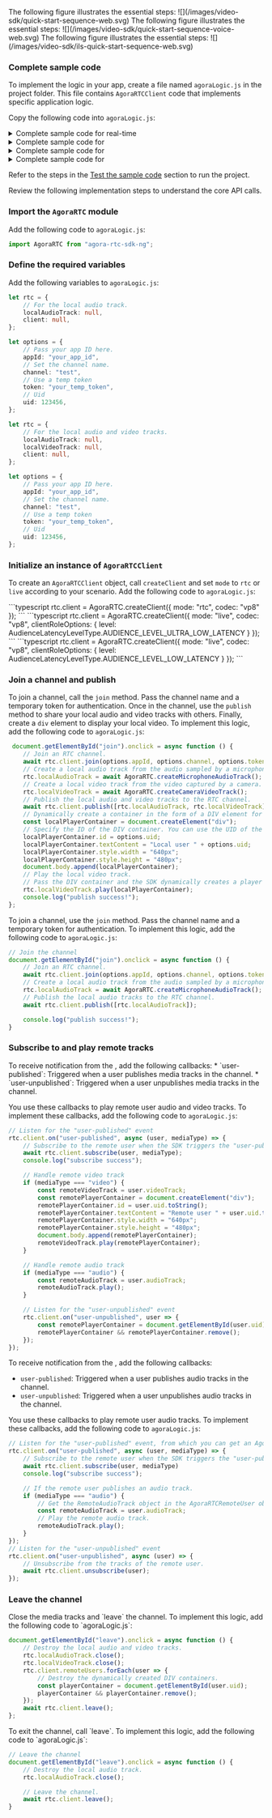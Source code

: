 
<PlatformWrapper platform = "web">

<ProductWrapper product="video-calling">
The following figure illustrates the essential steps:
![](/images/video-sdk/quick-start-sequence-web.svg)
</ProductWrapper>

<ProductWrapper product="voice-calling">
The following figure illustrates the essential steps:
![](/images/video-sdk/quick-start-sequence-voice-web.svg)
</ProductWrapper>

<ProductWrapper product="broadcast-streaming, interactive-live-streaming">
The following figure illustrates the essential steps:
![](/images/video-sdk/ils-quick-start-sequence-web.svg)
</ProductWrapper>

### Complete sample code

To implement the <Vpd k="NAME" /> logic in your app, create a file named `agoraLogic.js` in the project folder. This file contains `AgoraRTCClient` code that implements specific application logic.

Copy the following code into `agoraLogic.js`:

<ProductWrapper product="video-calling">
<details> 
<summary>Complete sample code for real-time <Vpd k="PRODUCT"/></summary>
<CodeBlock language="js" showLineNumbers>
{`import AgoraRTC from "agora-rtc-sdk-ng";

let rtc = {
    localAudioTrack: null,
    localVideoTrack: null,
    client: null,
};

let options = {
    // Pass your app ID here.
    appId: "Your app ID",
    // Set the channel name.
    channel: "test",
    // Pass your temp token here.
    token: "Your temp token",
    // Set the user ID.
    uid: 123456,
};

async function startBasicCall() {
    // Create an AgoraRTCClient object.
    rtc.client = AgoraRTC.createClient({mode: "rtc", codec: "vp8"});

    // Listen for the "user-published" event, from which you can get an AgoraRTCRemoteUser object.
    rtc.client.on("user-published", async (user, mediaType) => {
        // Subscribe to the remote user when the SDK triggers the "user-published" event
        await rtc.client.subscribe(user, mediaType);
        console.log("subscribe success");

        // If the remote user publishes a video track.
        if (mediaType === "video") {
            // Get the RemoteVideoTrack object in the AgoraRTCRemoteUser object.
            const remoteVideoTrack = user.videoTrack;
            // Dynamically create a container in the form of a DIV element for playing the remote video track.
            const remotePlayerContainer = document.createElement("div");
            // Specify the ID of the DIV container. You can use the UID of the remote user.
            remotePlayerContainer.id = user.uid.toString();
            remotePlayerContainer.textContent = "Remote user " + user.uid.toString();
            remotePlayerContainer.style.width = "640px";
            remotePlayerContainer.style.height = "480px";
            document.body.append(remotePlayerContainer);

            // Play the remote video track.
            // Pass the DIV container and the SDK dynamically creates a player in the container for playing the remote video track.
            remoteVideoTrack.play(remotePlayerContainer);
        }

        // If the remote user publishes an audio track.
        if (mediaType === "audio") {
            // Get the RemoteAudioTrack object in the AgoraRTCRemoteUser object.
            const remoteAudioTrack = user.audioTrack;
            // Play the remote audio track. No need to pass any DOM element.
            remoteAudioTrack.play();
        }

        // Listen for the "user-unpublished" event
        rtc.client.on("user-unpublished", user => {
            // Get the dynamically created DIV container.
            const remotePlayerContainer = document.getElementById(user.uid);
            // Destroy the container.
            remotePlayerContainer.remove();
        });
    });

    window.onload = function () {
        document.getElementById("join").onclick = async function () {
            // Join an RTC channel.
            await rtc.client.join(options.appId, options.channel, options.token, options.uid);
            // Create a local audio track from the audio sampled by a microphone.
            rtc.localAudioTrack = await AgoraRTC.createMicrophoneAudioTrack();
            // Create a local video track from the video captured by a camera.
            rtc.localVideoTrack = await AgoraRTC.createCameraVideoTrack();
            // Publish the local audio and video tracks to the RTC channel.
            await rtc.client.publish([rtc.localAudioTrack, rtc.localVideoTrack]);
            // Dynamically create a container in the form of a DIV element for playing the local video track.
            const localPlayerContainer = document.createElement("div");
            // Specify the ID of the DIV container. You can use the UID of the local user.
            localPlayerContainer.id = options.uid;
            localPlayerContainer.textContent = "Local user " + options.uid;
            localPlayerContainer.style.width = "640px";
            localPlayerContainer.style.height = "480px";
            document.body.append(localPlayerContainer);

            // Play the local video track.
            // Pass the DIV container and the SDK dynamically creates a player in the container for playing the local video track.
            rtc.localVideoTrack.play(localPlayerContainer);
            console.log("publish success!");
        };

        document.getElementById("leave").onclick = async function () {
            // Destroy the local audio and video tracks.
            rtc.localAudioTrack.close();
            rtc.localVideoTrack.close();

            // Remove the container for the local video track.
            const localPlayerContainer = document.getElementById(options.uid);
            if (localPlayerContainer) {
                localPlayerContainer.remove();
            }

            // Traverse all remote users to remove remote containers
            rtc.client.remoteUsers.forEach(user => {
                // Destroy the dynamically created DIV containers.
                const playerContainer = document.getElementById(user.uid);
                playerContainer && playerContainer.remove();
            });

            // Leave the channel.
            await rtc.client.leave();
        };
    };
}

startBasicCall();`}
</CodeBlock>
</details> 
</ProductWrapper>

<ProductWrapper product="voice-calling">

<details> 
<summary>Complete sample code for <Vpd k="PRODUCT"/></summary>
<CodeBlock language="js" showLineNumbers>
{`import AgoraRTC from "agora-rtc-sdk-ng";

let rtc = {
    localAudioTrack: null,
    client: null
};

let options = {
    // Pass your App ID here.
    appId: "Your App ID",
    // Set the channel name.
    channel: "test",
    // Pass your temp token here.
    token: "Your temp token",
    // Set the user ID.
    uid: 123456,
};

async function startBasicCall() {
    // Create an AgoraRTCClient object.
    rtc.client = AgoraRTC.createClient({mode: "rtc", codec: "vp8"});

    // Listen for the "user-published" event, from which you can get an AgoraRTCRemoteUser object.
    rtc.client.on("user-published", async (user, mediaType) => {
        // Subscribe to the remote user when the SDK triggers the "user-published" event
        await rtc.client.subscribe(user, mediaType);
        console.log("subscribe success");

        // If the remote user publishes an audio track.
        if (mediaType === "audio") {
            // Get the RemoteAudioTrack object in the AgoraRTCRemoteUser object.
            const remoteAudioTrack = user.audioTrack;
            // Play the remote audio track.
            remoteAudioTrack.play();
        }
        });
        // Listen for the "user-unpublished" event
        rtc.client.on("user-unpublished", async (user) => {
            // Unsubscribe from the tracks of the remote user.
            await rtc.client.unsubscribe(user);
        });


    window.onload = function () {

        document.getElementById("join").onclick = async function () {
            // Join an RTC channel.
            await rtc.client.join(options.appId, options.channel, options.token, options.uid);
            // Create a local audio track from the audio sampled by a microphone.
            rtc.localAudioTrack = await AgoraRTC.createMicrophoneAudioTrack();
            // Publish the local audio tracks to the RTC channel.
            await rtc.client.publish([rtc.localAudioTrack]);

            console.log("publish success!");
        }

        document.getElementById("leave").onclick = async function () {
            // Destroy the local audio track.
            rtc.localAudioTrack.close();

            // Leave the channel.
            await rtc.client.leave();
        }
    }
}

startBasicCall();`}
</CodeBlock>
</details>

</ProductWrapper>

<ProductWrapper product='broadcast-streaming'>

<details> 
<summary>Complete sample code for <Vpd k="NAME" /></summary>
<CodeBlock language="js" showLineNumbers>
{`import AgoraRTC from "agora-rtc-sdk-ng";

let rtc = {
    // For the local audio and video tracks.
    localAudioTrack: null,
    localVideoTrack: null,
    client: null,
};

let options = {
    // Pass your app ID here.
    appId: "your_app_id",
    // Set the channel name.
    channel: "test",
    // Use a temp token
    token: "your_temp_token",
    // Uid
    uid: 123456,
};

async function startBasicLiveStreaming() {
    rtc.client = AgoraRTC.createClient({
        mode: "live",
        codec: "vp8",
        clientRoleOptions: {
            level: AudienceLatencyLevelType.AUDIENCE_LEVEL_LOW_LATENCY
        }
    });

    window.onload = function () {
        document.getElementById("host-join").onclick = async function () {
            rtc.client.setClientRole("host");
            await rtc.client.join(options.appId, options.channel, options.token, options.uid);
            // Create an audio track from the audio sampled by a microphone.
            rtc.localAudioTrack = await AgoraRTC.createMicrophoneAudioTrack();
            // Create a video track from the video captured by a camera.
            rtc.localVideoTrack = await AgoraRTC.createCameraVideoTrack();
            // Publish the local audio and video tracks to the channel.
            await rtc.client.publish([rtc.localAudioTrack, rtc.localVideoTrack]);
            // Dynamically create a container in the form of a DIV element for playing the remote video track.
            const localPlayerContainer = document.createElement("div");
            // Specify the ID of the DIV container. You can use the uid of the remote user.
            localPlayerContainer.id = options.uid;
            localPlayerContainer.textContent = "Local user " + options.uid;
            localPlayerContainer.style.width = "640px";
            localPlayerContainer.style.height = "480px";
            document.body.append(localPlayerContainer);

            rtc.localVideoTrack.play(localPlayerContainer);

            console.log("publish success!");
        };

        document.getElementById("audience-join").onclick = async function () {
            rtc.client.setClientRole("audience");
            await rtc.client.join(options.appId, options.channel, options.token, options.uid);
            rtc.client.on("user-published", async (user, mediaType) => {
                // Subscribe to a remote user.
                await rtc.client.subscribe(user, mediaType);
                console.log("subscribe success");

                // If the subscribed track is video.
                if (mediaType === "video") {
                    // Get RemoteVideoTrack in the user object.
                    const remoteVideoTrack = user.videoTrack;
                    // Dynamically create a container in the form of a DIV element for playing the remote video track.
                    const remotePlayerContainer = document.createElement("div");
                    // Specify the ID of the DIV container. You can use the uid of the remote user.
                    remotePlayerContainer.id = user.uid.toString();
                    remotePlayerContainer.textContent = "Remote user " + user.uid.toString();
                    remotePlayerContainer.style.width = "640px";
                    remotePlayerContainer.style.height = "480px";
                    document.body.append(remotePlayerContainer);

                    // Play the remote video track.
                    // Pass the DIV container and the SDK dynamically creates a player in the container for playing the remote video track.
                    remoteVideoTrack.play(remotePlayerContainer);
                }

                // If the subscribed track is audio.
                if (mediaType === "audio") {
                    // Get RemoteAudioTrack in the user object.
                    const remoteAudioTrack = user.audioTrack;
                    // Play the audio track. No need to pass any DOM element.
                    remoteAudioTrack.play();
                }
            });

            rtc.client.on("user-unpublished", user => {
                // Get the dynamically created DIV container.
                const remotePlayerContainer = document.getElementById(user.uid);
                // Destroy the container.
                remotePlayerContainer.remove();
            });
        };

        document.getElementById("leave").onclick = async function () {
            // Close all the local tracks.
            rtc.localAudioTrack.close();
            rtc.localVideoTrack.close();

            // Remove the container for the local video track.
            const localPlayerContainer = document.getElementById(options.uid);
            if (localPlayerContainer) {
                localPlayerContainer.remove();
            }

            // Traverse all remote users to remove remote containers
            rtc.client.remoteUsers.forEach(user => {
                // Destroy the dynamically created DIV containers.
                const playerContainer = document.getElementById(user.uid);
                playerContainer && playerContainer.remove();
            });

            // Leave the channel.
            await rtc.client.leave();
        };
    };
}
startBasicLiveStreaming();`}
</CodeBlock>
</details> 
</ProductWrapper>

<ProductWrapper product='interactive-live-streaming'>

<details> 
<summary>Complete sample code for <Vpd k="NAME" /></summary>
<CodeBlock language="js" showLineNumbers>
{`import AgoraRTC from "agora-rtc-sdk-ng";

let rtc = {
    // For the local audio and video tracks.
    localAudioTrack: null,
    localVideoTrack: null,
    client: null,
};

let options = {
    // Pass your app ID here.
    appId: "your_app_id",
    // Set the channel name.
    channel: "test",
    // Use a temp token
    token: "your_temp_token",
    // Uid
    uid: 123456,
};

async function startBasicLiveStreaming() {
    rtc.client = AgoraRTC.createClient({
        mode: "live",
        codec: "vp8",
        clientRoleOptions: {
            level: AudienceLatencyLevelType.AUDIENCE_LEVEL_ULTRA_LOW_LATENCY
        }
    });

    window.onload = function () {
        document.getElementById("host-join").onclick = async function () {
            rtc.client.setClientRole("host");
            await rtc.client.join(options.appId, options.channel, options.token, options.uid);
            // Create an audio track from the audio sampled by a microphone.
            rtc.localAudioTrack = await AgoraRTC.createMicrophoneAudioTrack();
            // Create a video track from the video captured by a camera.
            rtc.localVideoTrack = await AgoraRTC.createCameraVideoTrack();
            // Publish the local audio and video tracks to the channel.
            await rtc.client.publish([rtc.localAudioTrack, rtc.localVideoTrack]);
            // Dynamically create a container in the form of a DIV element for playing the remote video track.
            const localPlayerContainer = document.createElement("div");
            // Specify the ID of the DIV container. You can use the uid of the remote user.
            localPlayerContainer.id = options.uid;
            localPlayerContainer.textContent = "Local user " + options.uid;
            localPlayerContainer.style.width = "640px";
            localPlayerContainer.style.height = "480px";
            document.body.append(localPlayerContainer);

            rtc.localVideoTrack.play(localPlayerContainer);

            console.log("publish success!");
        };

        document.getElementById("audience-join").onclick = async function () {
            rtc.client.setClientRole("audience");
            await rtc.client.join(options.appId, options.channel, options.token, options.uid);
            rtc.client.on("user-published", async (user, mediaType) => {
                // Subscribe to a remote user.
                await rtc.client.subscribe(user, mediaType);
                console.log("subscribe success");

                // If the subscribed track is video.
                if (mediaType === "video") {
                    // Get RemoteVideoTrack in the user object.
                    const remoteVideoTrack = user.videoTrack;
                    // Dynamically create a container in the form of a DIV element for playing the remote video track.
                    const remotePlayerContainer = document.createElement("div");
                    // Specify the ID of the DIV container. You can use the uid of the remote user.
                    remotePlayerContainer.id = user.uid.toString();
                    remotePlayerContainer.textContent = "Remote user " + user.uid.toString();
                    remotePlayerContainer.style.width = "640px";
                    remotePlayerContainer.style.height = "480px";
                    document.body.append(remotePlayerContainer);

                    // Play the remote video track.
                    // Pass the DIV container and the SDK dynamically creates a player in the container for playing the remote video track.
                    remoteVideoTrack.play(remotePlayerContainer);
                }

                // If the subscribed track is audio.
                if (mediaType === "audio") {
                    // Get RemoteAudioTrack in the user object.
                    const remoteAudioTrack = user.audioTrack;
                    // Play the audio track. No need to pass any DOM element.
                    remoteAudioTrack.play();
                }
            });

            rtc.client.on("user-unpublished", user => {
                // Get the dynamically created DIV container.
                const remotePlayerContainer = document.getElementById(user.uid);
                // Destroy the container.
                remotePlayerContainer.remove();
            });
        };

        document.getElementById("leave").onclick = async function () {
            // Close all the local tracks.
            rtc.localAudioTrack.close();
            rtc.localVideoTrack.close();

            // Remove the container for the local video track.
            const localPlayerContainer = document.getElementById(options.uid);
            if (localPlayerContainer) {
                localPlayerContainer.remove();
            }

            // Traverse all remote users to remove remote containers
            rtc.client.remoteUsers.forEach(user => {
                // Destroy the dynamically created DIV containers.
                const playerContainer = document.getElementById(user.uid);
                playerContainer && playerContainer.remove();
            });

            // Leave the channel.
            await rtc.client.leave();
        };
    };
}
startBasicLiveStreaming();`}
</CodeBlock>
</details> 
</ProductWrapper>

Refer to the steps in the [Test the sample code](#test-the-sample-code) section to run the project.

Review the following implementation steps to understand the core API calls.

### Import the `AgoraRTC` module

Add the following code to `agoraLogic.js`:

```js
import AgoraRTC from "agora-rtc-sdk-ng";
```

### Define the required variables

Add the following variables to `agoraLogic.js`:
<ProductWrapper product="voice-calling">

```typescript
let rtc = {
    // For the local audio track.
    localAudioTrack: null,
    client: null,
};

let options = {
    // Pass your app ID here.
    appId: "your_app_id",
    // Set the channel name.
    channel: "test",
    // Use a temp token
    token: "your_temp_token",
    // Uid
    uid: 123456,
};
```
</ProductWrapper>
<ProductWrapper notAllowed="voice-calling">

```typescript
let rtc = {
    // For the local audio and video tracks.
    localAudioTrack: null,
    localVideoTrack: null,
    client: null,
};

let options = {
    // Pass your app ID here.
    appId: "your_app_id",
    // Set the channel name.
    channel: "test",
    // Use a temp token
    token: "your_temp_token",
    // Uid
    uid: 123456,
};
```
</ProductWrapper>

### Initialize an instance of `AgoraRTCClient`
To create an `AgoraRTCClient` object, call `createClient` and set `mode` to `rtc` or `live` according to your scenario. Add the following code to `agoraLogic.js`:

<ProductWrapper product="voice-calling, video-calling">
```typescript
rtc.client = AgoraRTC.createClient({ mode: "rtc", codec: "vp8" });
```
</ProductWrapper>
<ProductWrapper product="interactive-live-streaming">
```typescript
rtc.client = AgoraRTC.createClient({
  mode: "live",
  codec: "vp8",
  clientRoleOptions: {
    level: AudienceLatencyLevelType.AUDIENCE_LEVEL_ULTRA_LOW_LATENCY
  }
});
```
</ProductWrapper>
<ProductWrapper product="broadcast-streaming">
```typescript
rtc.client = AgoraRTC.createClient({
  mode: "live",
  codec: "vp8",
  clientRoleOptions: {
    level: AudienceLatencyLevelType.AUDIENCE_LEVEL_LOW_LATENCY
  }
});
```
</ProductWrapper>

### Join a channel and publish 

<ProductWrapper notAllowed="voice-calling">

To join a channel, call the `join` method. Pass the channel name and a temporary token for authentication. Once in the channel, use the `publish` method to share your local audio and video tracks with others. Finally, create a `div` element to display your local video. To implement this logic, add the following code to `agoraLogic.js`:

```typescript
 document.getElementById("join").onclick = async function () {
    // Join an RTC channel.
    await rtc.client.join(options.appId, options.channel, options.token, options.uid);
    // Create a local audio track from the audio sampled by a microphone.
    rtc.localAudioTrack = await AgoraRTC.createMicrophoneAudioTrack();
    // Create a local video track from the video captured by a camera.
    rtc.localVideoTrack = await AgoraRTC.createCameraVideoTrack();
    // Publish the local audio and video tracks to the RTC channel.
    await rtc.client.publish([rtc.localAudioTrack, rtc.localVideoTrack]);
    // Dynamically create a container in the form of a DIV element for playing the local video track.
    const localPlayerContainer = document.createElement("div");
    // Specify the ID of the DIV container. You can use the UID of the local user.
    localPlayerContainer.id = options.uid;
    localPlayerContainer.textContent = "Local user " + options.uid;
    localPlayerContainer.style.width = "640px";
    localPlayerContainer.style.height = "480px";
    document.body.append(localPlayerContainer);
    // Play the local video track.
    // Pass the DIV container and the SDK dynamically creates a player in the container for playing the local video track.
    rtc.localVideoTrack.play(localPlayerContainer);
    console.log("publish success!");
};
```
</ProductWrapper>

<ProductWrapper product="voice-calling">

To join a channel, use the `join` method. Pass the channel name and a temporary token for authentication. To implement this logic, add the following code to `agoraLogic.js`:

```typescript
// Join the channel
document.getElementById("join").onclick = async function () {
    // Join an RTC channel.
    await rtc.client.join(options.appId, options.channel, options.token, options.uid);
    // Create a local audio track from the audio sampled by a microphone.
    rtc.localAudioTrack = await AgoraRTC.createMicrophoneAudioTrack();
    // Publish the local audio tracks to the RTC channel.
    await rtc.client.publish([rtc.localAudioTrack]);

    console.log("publish success!");
}
```
</ProductWrapper>

### Subscribe to and play remote tracks

<ProductWrapper notAllowed="voice-calling">
To receive notification from the <Vpd k="SDK"/>, add the following callbacks:
*  `user-published`: Triggered when a user publishes media tracks in the channel.
*  `user-unpublished`: Triggered when a user unpublishes media tracks in the channel.

You use these callbacks to play remote user audio and video tracks. To implement these callbacks, add the following code to `agoraLogic.js`:

```typescript
// Listen for the "user-published" event
rtc.client.on("user-published", async (user, mediaType) => {
    // Subscribe to the remote user when the SDK triggers the "user-published" event
    await rtc.client.subscribe(user, mediaType);
    console.log("subscribe success");

    // Handle remote video track
    if (mediaType === "video") {
        const remoteVideoTrack = user.videoTrack;
        const remotePlayerContainer = document.createElement("div");
        remotePlayerContainer.id = user.uid.toString();
        remotePlayerContainer.textContent = "Remote user " + user.uid.toString();
        remotePlayerContainer.style.width = "640px";
        remotePlayerContainer.style.height = "480px";
        document.body.append(remotePlayerContainer);
        remoteVideoTrack.play(remotePlayerContainer);
    }

    // Handle remote audio track
    if (mediaType === "audio") {
        const remoteAudioTrack = user.audioTrack;
        remoteAudioTrack.play();
    }

    // Listen for the "user-unpublished" event
    rtc.client.on("user-unpublished", user => {
        const remotePlayerContainer = document.getElementById(user.uid);
        remotePlayerContainer && remotePlayerContainer.remove();
    });
});
```
</ProductWrapper>
<ProductWrapper product="voice-calling">

To receive notification from the <Vpd k="SDK"/>, add the following callbacks:
*  `user-published`: Triggered when a user publishes audio tracks in the channel.
*  `user-unpublished`: Triggered when a user unpublishes audio tracks in the channel.

You use these callbacks to play remote user audio tracks. To implement these callbacks, add the following code to `agoraLogic.js`:

```typescript
// Listen for the "user-published" event, from which you can get an AgoraRTCRemoteUser object.
rtc.client.on("user-published", async (user, mediaType) => {
    // Subscribe to the remote user when the SDK triggers the "user-published" event
    await rtc.client.subscribe(user, mediaType)
    console.log("subscribe success");

    // If the remote user publishes an audio track.
    if (mediaType === "audio") {
        // Get the RemoteAudioTrack object in the AgoraRTCRemoteUser object.
        const remoteAudioTrack = user.audioTrack;
        // Play the remote audio track.
        remoteAudioTrack.play();
    }
});
// Listen for the "user-unpublished" event
rtc.client.on("user-unpublished", async (user) => {
    // Unsubscribe from the tracks of the remote user.
    await rtc.client.unsubscribe(user);
});
```
</ProductWrapper>

### Leave the channel
<ProductWrapper notAllowed="voice-calling">
Close the media tracks and `leave` the channel. To implement this logic, add the following code to `agoraLogic.js`:

```typescript
document.getElementById("leave").onclick = async function () {
    // Destroy the local audio and video tracks.
    rtc.localAudioTrack.close();
    rtc.localVideoTrack.close();
    rtc.client.remoteUsers.forEach(user => {
        // Destroy the dynamically created DIV containers.
        const playerContainer = document.getElementById(user.uid);
        playerContainer && playerContainer.remove();
    });
    await rtc.client.leave();
};
```
</ProductWrapper>

<ProductWrapper product="voice-calling">
To exit the channel, call `leave`. To implement this logic, add the following code to `agoraLogic.js`:

``` typescript
// Leave the channel
document.getElementById("leave").onclick = async function () {
    // Destroy the local audio track.
    rtc.localAudioTrack.close();

    // Leave the channel.
    await rtc.client.leave();
}
```

</ProductWrapper>

</PlatformWrapper>